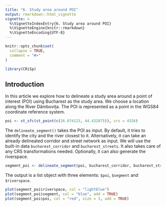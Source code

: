 ```yaml
---
title: "6. Study area around POI"
output: rmarkdown::html_vignette
vignette: >
  %\VignetteIndexEntry{6. Study area around POI}
  %\VignetteEngine{knitr::rmarkdown}
  %\VignetteEncoding{UTF-8}
---
```


```r
knitr::opts_chunk$set(
  collapse = TRUE,
  comment = "#>"
)
```

```r
library(CRiSp)
```

## Introduction

In this article we explore how to delineate a study area around a point of interest (POI) using Bucharest as the study area. We choose a location along the River Dâmbovița. The POI is represented as a point in the WGS84 coordinate reference system.

```r
poi <- st_sfc(st_point(c(26.074123, 44.432875)), crs = 4326)
```

The `delineate_segment()` takes the POI as input. By default, it tries to identify the city and the river closest to it. Alternatively, it can take an already delineated corridor and street network as input. We will use the built-in data `bucharest_corridor` and `bucharest_streets`. It also takes care of any CRS transformations needed. Optionally, it can also generate the riverspace.

```r
segment_poi <- delineate_segment(poi, bucharest_corridor, bucharest_streets, riverspace = TRUE)
```

The output is a list object with three elements: `$poi`, `$segment` and `$riverspace`.

```r
plot(segment_poi$riverspace, col = "lightblue")
plot(segment_poi$segment, col = "blue", add = TRUE)
plot(segment_poi$poi, col = "red", size = 3, add = TRUE)
```

